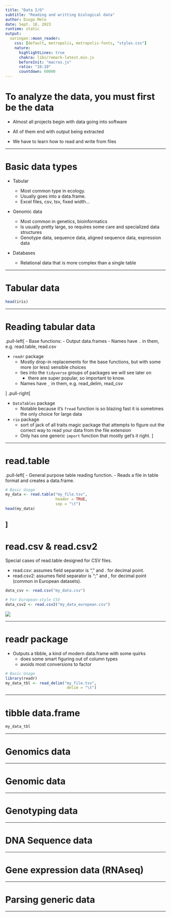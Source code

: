 ```yaml
---
title: "Data I/O"
subtitle: "Reading and writting biological data"
author: Diogo Melo
date: Sept. 18, 2023
runtime: static
output:
  xaringan::moon_reader:
    css: [default, metropolis, metropolis-fonts, "styles.css"]
    nature:
      highlightLines: true
      chakra: libs/remark-latest.min.js
      beforeInit: "macros.js"
      ratio: "16:10"
      countdown: 60000
---
```


# To analyze the data, you must first be the data

- Almost all projects begin with data going into software

- All of them end with output being extracted

- We have to learn how to read and write from files

---

# Basic data types 

- Tabular

    - Most common type in ecology.
    - Usually goes into a data.frame.
    - Excel files, csv, tsv, fixed width...

- Genomic data

    - Most common in genetics, bioinformatics
    - Is usually pretty large, so requires some care and specialized data structures
    - Genotype data, sequence data, aligned sequence data, expression data

- Databases 

    - Relational data that is more complex than a single table

---

# Tabular data

```r
head(iris)
```


---


# Reading tabular data

.pull-left[
- Base functions:
    - Output data.frames
    - Names have `.` in them, e.g. read.table, read.csv

- `readr` package
    - Mostly drop-in replacements for the base functions, but with some more (or less) sensible choices
    - ties into the `tidyverse` groups of packages we will see later on
        - there are super popular, so important to know.
    - Names have `_` in them, e.g. read_delim, read_csv

]
.pull-right[

- `DataTables` package
    - Notable because it's `fread` function is so blazing fast it is sometimes the only choice for large data

- `rio` package
    - sort of jack of all traits magic package that attempts to figure out the correct way to read your data from the file extension
    - Only has one generic `import` function that mostly get's it right.
]

---



# read.table

.pull-left[
- General purpose table reading function.
- Reads a file in table format and creates a data.frame.

```r
# Basic Usage
my_data <- read.table("my_file.tsv", 
                      header = TRUE, 
                      sep = "\t")
head(my_data)
```
]
---

# read.csv & read.csv2

Special cases of read.table designed for CSV files.

- read.csv: assumes field separator is "," and . for decimal point.
- read.csv2: assumes field separator is ";" and , for decimal point (common in European datasets).

```r
data_csv <- read.csv("my_data.csv")

# For European-style CSV
data_csv2 <- read.csv2("my_data_european.csv")
```
![](figures/csv_ex.png)

---

# readr package

- Outputs a tibble, a kind of modern data.frame with some quirks
    - does some smart figuring out of column types
    - avoids most conversions to factor

```r
# Basic Usage
library(readr)
my_data_tbl <- read_delim("my_file.tsv", 
                           delim = "\t")
```

---

# tibble data.frame

```r
my_data_tbl
```

---



# Genomics data

---

# Genomic data

---

# Genotyping data

---

# DNA Sequence data

---

# Gene expression data (RNAseq)

---


# Parsing generic data

---